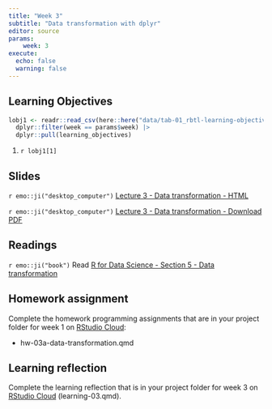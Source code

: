```yaml
---
title: "Week 3"
subtitle: "Data transformation with dplyr"
editor: source
params:
    week: 3
execute: 
  echo: false
  warning: false
---
```


<script defer data-domain="cven5837-ss22.github.io/website" src="https://plausible.io/js/plausible.js"></script>

## Learning Objectives

```r

lobj1 <- readr::read_csv(here::here("data/tab-01_rbtl-learning-objectives.csv")) |> 
  dplyr::filter(week == params$week) |>
  dplyr::pull(learning_objectives)

```

1. `r lobj1[1]`

## Slides

`r emo::ji("desktop_computer")` [Lecture 3 - Data transformation - HTML](/slides/lec-03-transformation.html) 

`r emo::ji("desktop_computer")` [Lecture 3 - Data transformation - Download PDF](https://github.com/cven5837-ss22/website/raw/main/slides/lec-03-transformation.pdf)

## Readings

`r emo::ji("book")` Read [R for Data Science - Section 5 - Data transformation](https://r4ds.had.co.nz/transform.html)  

## Homework assignment

Complete the homework programming assignments that are in your project folder for week 1 on [RStudio Cloud](https://rstudio.cloud/spaces/260187/content/all):

- hw-03a-data-transformation.qmd 

## Learning reflection

Complete the learning reflection that is in your project folder for week 3 on [RStudio Cloud](https://rstudio.cloud/spaces/260187/content/all) (learning-03.qmd).  
